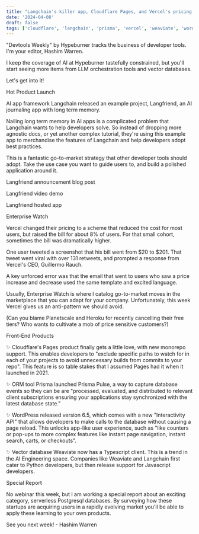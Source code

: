 ```yaml
---
title: "Langchain's killer app, Cloudflare Pages, and Vercel's pricing revolt"
date: '2024-04-08'
draft: false
tags: ['cloudflare', 'langchain', 'prisma', 'vercel', 'weaviate', 'wordpress']
---
```


"Devtools Weekly" by Hypeburner tracks the business of developer tools. I'm your editor, Hashim Warren.

I keep the coverage of AI at Hypeburner tastefully constrained, but you'll start seeing more items from LLM orchestration tools and vector databases.

Let's get into it!

Hot Product Launch

AI app framework Langchain released an example project, Langfriend, an AI journaling app with long term memory.

Nailing long term memory in AI apps is a complicated problem that Langchain wants to help developers solve. So instead of dropping more agnostic docs, or yet another complex tutorial, they're using this example app to merchandise the features of Langchain and help developers adopt best practices.

This is a fantastic go-to-market strategy that other developer tools should adopt. Take the use case you want to guide users to, and build a polished application around it.

Langfriend announcement blog post

Langfriend video demo

Langfriend hosted app

Enterprise Watch

Vercel changed their pricing to a scheme that reduced the cost for most users, but raised the bill for about 8% of users. For that small cohort, sometimes the bill was dramatically higher.

One user tweeted a screenshot that his bill went from $20 to $201. That tweet went viral with over 131 retweets, and prompted a response from Vercel's CEO, Guillermo Rauch.

A key unforced error was that the email that went to users who saw a price increase and decrease used the same template and excited language.

Usually, Enterprise Watch is where I catalog go-to-market moves in the marketplace that you can adapt for your company. Unfortunately, this week Vercel gives us an anti-pattern we should avoid.

(Can you blame Planetscale and Heroku for recently cancelling their free tiers? Who wants to cultivate a mob of price sensitive customers?)

Front-End Products

✨ Cloudflare's Pages product finally gets a little love, with new monorepo support. This enables developers to "exclude specific paths to watch for in each of your projects to avoid unnecessary builds from commits to your repo". This feature is so table stakes that I assumed Pages had it when it launched in 2021.

✨ ORM tool Prisma launched Prisma Pulse, a way to capture database events so they can be are "processed, evaluated, and distributed to relevant client subscriptions ensuring your applications stay synchronized with the latest database state."

✨ WordPress released version 6.5, which comes with a new "Interactivity API" that allows developers to make calls to the database without causing a page reload. This unlocks app-like user experience, such as "like counters or pop-ups to more complex features like instant page navigation, instant search, carts, or checkouts".

✨ Vector database Weaviate now has a Typescript client. This is a trend in the AI Engineering space. Companies like Weaviate and Langchain first cater to Python developers, but then release support for Javascript developers.

Special Report

No webinar this week, but I am working a special report about an exciting category, serverless Postgresql databases. By surveying how these startups are acquiring users in a rapidly evolving market you'll be able to apply these learning to your own products.

See you next week! - Hashim Warren
